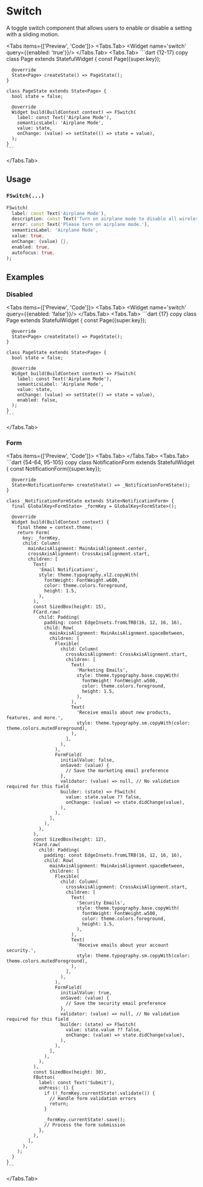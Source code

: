 
# Switch
A toggle switch component that allows users to enable or disable a setting with a sliding motion.

<LinkBadgeGroup>
    <LinkBadge label="API Reference" href="https://pub.dev/documentation/forui/latest/forui.widgets.switch_/"/>
</LinkBadgeGroup>

<Tabs items={['Preview', 'Code']}>
  <Tabs.Tab>
    <Widget name='switch' query={{enabled: 'true'}}/>
  </Tabs.Tab>
  <Tabs.Tab>
    ```dart {12-17} copy
    class Page extends StatefulWidget {
      const Page({super.key});

      @override
      State<Page> createState() => PageState();
    }

    class PageState extends State<Page> {
      bool state = false;

      @override
      Widget build(BuildContext context) => FSwitch(
        label: const Text('Airplane Mode'),
        semanticsLabel: 'Airplane Mode',
        value: state,
        onChange: (value) => setState(() => state = value),
      );
    }
    ```
  </Tabs.Tab>
</Tabs>

## Usage

### `FSwitch(...)`

```dart copy
FSwitch(
  label: const Text('Airplane Mode'),
  description: const Text('Turn on airplane mode to disable all wireless connections.'),
  error: const Text('Please turn on airplane mode.'),
  semanticsLabel: 'Airplane Mode',
  value: true,
  onChange: (value) {},
  enabled: true,
  autofocus: true,
);
```

## Examples

### Disabled

<Tabs items={['Preview', 'Code']}>
  <Tabs.Tab>
    <Widget name='switch' query={{enabled: 'false'}}/>
  </Tabs.Tab>
  <Tabs.Tab>
    ```dart {17} copy
    class Page extends StatefulWidget {
      const Page({super.key});

      @override
      State<Page> createState() => PageState();
    }

    class PageState extends State<Page> {
      bool state = false;

      @override
      Widget build(BuildContext context) => FSwitch(
        label: const Text('Airplane Mode'),
        semanticsLabel: 'Airplane Mode',
        value: state,
        onChange: (value) => setState(() => state = value),
        enabled: false,
      );
    }
    ```
  </Tabs.Tab>
</Tabs>

### Form

<Tabs items={['Preview', 'Code']}>
  <Tabs.Tab>
    <Widget name='switch' variant='form' query={{}} height={500}/>
  </Tabs.Tab>
  <Tabs.Tab>
    ```dart {54-64, 95-105} copy
    class NotificationForm extends StatefulWidget {
      const NotificationForm({super.key});

      @override
      State<NotificationForm> createState() => _NotificationFormState();
    }

    class _NotificationFormState extends State<NotificationForm> {
      final GlobalKey<FormState> _formKey = GlobalKey<FormState>();

      @override
      Widget build(BuildContext context) {
        final theme = context.theme;
        return Form(
          key: _formKey,
          child: Column(
            mainAxisAlignment: MainAxisAlignment.center,
            crossAxisAlignment: CrossAxisAlignment.start,
            children: [
              Text(
                'Email Notifications',
                style: theme.typography.xl2.copyWith(
                  fontWeight: FontWeight.w600,
                  color: theme.colors.foreground,
                  height: 1.5,
                ),
              ),
              const SizedBox(height: 15),
              FCard.raw(
                child: Padding(
                  padding: const EdgeInsets.fromLTRB(16, 12, 16, 16),
                  child: Row(
                    mainAxisAlignment: MainAxisAlignment.spaceBetween,
                    children: [
                      Flexible(
                        child: Column(
                          crossAxisAlignment: CrossAxisAlignment.start,
                          children: [
                            Text(
                              'Marketing Emails',
                              style: theme.typography.base.copyWith(
                                fontWeight: FontWeight.w500,
                                color: theme.colors.foreground,
                                height: 1.5,
                              ),
                            ),
                            Text(
                              'Receive emails about new products, features, and more.',
                              style: theme.typography.sm.copyWith(color: theme.colors.mutedForeground),
                            ),
                          ],
                        ),
                      ),
                      FormField(
                        initialValue: false,
                        onSaved: (value) {
                          // Save the marketing email preference
                        },
                        validator: (value) => null, // No validation required for this field
                        builder: (state) => FSwitch(
                          value: state.value ?? false,
                          onChange: (value) => state.didChange(value),
                        ),
                      ),
                    ],
                  ),
                ),
              ),
              const SizedBox(height: 12),
              FCard.raw(
                child: Padding(
                  padding: const EdgeInsets.fromLTRB(16, 12, 16, 16),
                  child: Row(
                    mainAxisAlignment: MainAxisAlignment.spaceBetween,
                    children: [
                      Flexible(
                        child: Column(
                          crossAxisAlignment: CrossAxisAlignment.start,
                          children: [
                            Text(
                              'Security Emails',
                              style: theme.typography.base.copyWith(
                                fontWeight: FontWeight.w500,
                                color: theme.colors.foreground,
                                height: 1.5,
                              ),
                            ),
                            Text(
                              'Receive emails about your account security.',
                              style: theme.typography.sm.copyWith(color: theme.colors.mutedForeground),
                            ),
                          ],
                        ),
                      ),
                      FormField(
                        initialValue: true,
                        onSaved: (value) {
                          // Save the security email preference
                        },
                        validator: (value) => null, // No validation required for this field
                        builder: (state) => FSwitch(
                          value: state.value ?? false,
                          onChange: (value) => state.didChange(value),
                        ),
                      ),
                    ],
                  ),
                ),
              ),
              const SizedBox(height: 30),
              FButton(
                label: const Text('Submit'),
                onPress: () {
                  if (!_formKey.currentState!.validate()) {
                    // Handle form validation errors
                    return;
                  }

                  _formKey.currentState!.save();
                  // Process the form submission
                },
              ),
            ],
          ),
        );
      }
    }
    ```
  </Tabs.Tab>
</Tabs>
